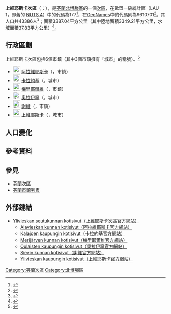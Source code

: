 {{Infobox settlement
| name                    = 上維耶斯卡次區
| settlement_type         = [[芬蘭次區|次區]]
| native_name             =Ylivieskan seutukunta
| native_name_lang        = fi
| image_map               =Ylivieskan.seutukunta.sijainti.Suomi.2020.svg
| subdivision_type        = [[世界政區索引|國家]]
| subdivision_name        = {{flag|Finland}}
| subdivision_type1        = [[芬蘭行政區|行政區]]
| subdivision_name1        = [[北博滕區|北博滕區]]
| population_footnotes    = <ref name="Population" />
| population_total        = 43386
| population_as_of        = 2020
| area_footnotes          = <ref name="Area" />
| area_total_km2          = 3387.04
| area_land_km2           = 3349.21
| area_water_km2          = 37.83
| population_density_km2  = auto
| coordinates             = {{Coord|64.12059|24.39304|display=title,inline}}
| coordinates_footnotes   = <ref name="GeoNames" />
| timezone1               = [[歐洲東部時間|EET]]<ref>{{Cite web|url=https://www.timeanddate.com/worldclock/finland/helsinki|title=Current Local Time in Helsinki, Finland|website=Time and Date|language=en|archive-date=2020-08-04|accessdate=2020-07-14|archive-url=https://web.archive.org/web/20200804053117/https://www.timeanddate.com/worldclock/finland/helsinki|dead-url=no}}</ref>
| utc_offset1             = +2
| timezone1_DST           = [[歐洲東部夏令時間|EEST]]<ref>{{Cite web|url=https://www.timeanddate.com/time/change/finland/helsinki|title=Clock Changes in Helsinki, Finland|website=Time and Date|language=en|archive-date=2020-08-04|accessdate=2020-07-14|archive-url=https://web.archive.org/web/20200804053109/https://www.timeanddate.com/time/change/finland/helsinki|dead-url=no}}</ref>
| utc_offset1_DST         = +3
| blank_name              = [[GeoNames|GeoNames]]<ref name="GeoNames" />
| blank_info              = 9610701
| blank1_name             = LAU 1（NUTS 4）<ref name="LAU" />
| blank1_info              = 177
}}
'''上維耶斯卡次區'''（{{lang-fi|Ylivieskan seutukunta}}；{{lang-sv|Ylivieska ekonomiska region}}），是[[芬蘭共和國|芬蘭]][[北博滕區|北博滕區]]的一個[[芬蘭次區|次區]]，在歐盟一級{{tsl|fr|Unité administrative locale|地方行政單位}}統計區（LAU 1，即舊的 [[地域統計單位命名法|NUTS 4]]）中的代碼為177<ref name="LAU">{{Cite web |url=http://tilastokeskus.fi/meta/luokitukset/seutukunta/001-2013/index_sv.html |title=Förteckning över ekonomiska regioner |publisher=Statistikcentralen |language=sv |access-date=2013-12-25 |archive-date=2013-11-11 |archive-url=https://web.archive.org/web/20131111091437/http://tilastokeskus.fi/meta/luokitukset/seutukunta/001-2013/index_sv.html |dead-url=no }}</ref>，在[[GeoNames|GeoNames]]中的代碼則為9610701<ref name="GeoNames">{{Cite web |url = https://www.geonames.org/9610701 |title = GeoNames - Ylivieska (9610701) |access-date = 2020-07-14 |website=[[GeoNames|GeoNames]] |language = en}}</ref>。其人口共43386人<ref name="Population">{{Cite web |url = http://pxnet2.stat.fi/PXWeb/pxweb/fi/StatFin/StatFin__vrm__vamuu/statfin_vamuu_pxt_11lj.px/table/tableViewLayout1/ |title = Väestörakenteen ennakkotiedot alueittain, 2020M01*-2020M05* |date = 2020-01-31 |publisher = Tilastokeskus |access-date = 2020-07-13 |language = fi |archive-date = 2020-12-14 |archive-url = https://web.archive.org/web/20201214201953/http://pxnet2.stat.fi/PXWeb/pxweb/fi/StatFin/StatFin__vrm__vamuu/statfin_vamuu_pxt_11lj.px/ |dead-url = yes }}</ref>；面積3387.04平方公里（其中陸地面積3349.21平方公里，水域面積37.83平方公里）<ref name="Area">{{Cite web |url = https://www.maanmittauslaitos.fi/sites/maanmittauslaitos.fi/files/attachments/2020/01/Vuoden_2020_pinta-alatilasto_kunnat_maakunnat.xlsx |title = Pinta-alat kunnittain (Excel) 2020-01-01 |date = 2020-01-01 |publisher = Maanmittauslaitos |access-date = 2020-07-13 |language = fi |archive-date = 2020-07-10 |archive-url = https://web.archive.org/web/20200710123737/https://www.maanmittauslaitos.fi/sites/maanmittauslaitos.fi/files/attachments/2020/01/Vuoden_2020_pinta-alatilasto_kunnat_maakunnat.xlsx |dead-url = yes }}</ref>。

== 行政區劃 ==
上維耶斯卡次區包括6個[[芬蘭市鎮|市鎮]]（其中3個市鎮擁有「城市」的稱號）。<ref name="Lappi">{{Cite web |language=fi |url=http://www.patio.fi/PatioWeb/facelets/suomenaluejaot/suomenaluejaot.faces |title=Finlands regionindelning på |website=www.patio.fi. |archive-url=https://web.archive.org/web/20121022111321/http://www.patio.fi/PatioWeb/facelets/suomenaluejaot/suomenaluejaot.faces |archive-date=2012-10-22 |accessdate=2020-07-14 |dead-url=yes }}</ref>
* [[File:Alavieska.vaakuna.svg|23px]] [[阿拉維耶斯卡|阿拉維耶斯卡]]（{{lang|fi|Alavieska}}，市鎮）
* [[File:Himanka.vaakuna.svg|23px]] [[卡拉約基|卡拉約基]]（{{lang|fi|Kalajoki}}，城市）
* [[File:Merijarvi.vaakuna.svg|23px]] [[梅里耶爾維|梅里耶爾維]]（{{lang|fi|Merijärvi}}，市鎮）
* [[File:Oulainen.vaakuna.svg|23px]] [[奧拉伊寧|奧拉伊寧]]（{{lang|fi|Oulainen}}，城市）
* [[File:Sievi.vaakuna.svg|23px]] [[謝維_(芬蘭)|謝維]]（{{lang|fi|Sievi}}，市鎮）
* [[File:Ylivieska.vaakuna.svg|23px]] [[上維耶斯卡|上維耶斯卡]]（{{lang|fi|Ylivieska}}，城市）

== 人口變化 ==
{{Bar box
|title   =  上維耶斯卡次區1980年－2010年的人口變化圖
|titlebar=  #DDD
|width   =  600px
|barwidth=  500px
|left1   =  年
|right1  =  人口
|float   =  left
|bars    =  
{{bar pixel|1980|#0099FF|440||40 388}}
{{bar pixel|1985|#0099FF|462||42 410}}
{{bar pixel|1990|#0099FF|472||43 357}}
{{bar pixel|1995|#0099FF|480||44 109}}
{{bar pixel|2000|#0099FF|471||43 288}}
{{bar pixel|2005|#0099FF|470||43 184}}
{{bar pixel|2010|#0099FF|477||43 800}}
|caption = 來源：Tilastokeskus.<ref>{{Cite web | url = http://pxnet2.stat.fi/PXWeb/pxweb/fi/StatFin/StatFin__vrm__vaerak/statfin_vaerak_pxt_011.px | title = Väestö kielen mukaan sekä ulkomaan kansalaisten määrä ja maa-pinta-ala alueittain 1980 - 2016 | last =  | first =  | date =  | website =  | publisher = Tilastokeskus | access-date = 2018-01-18 | quote =  | language = fi | archive-url = https://web.archive.org/web/20180617142223/http://pxnet2.stat.fi/PXWeb/pxweb/fi/StatFin/StatFin__vrm__vaerak/statfin_vaerak_pxt_011.px | archive-date = 2018-06-17 | dead-url = yes }}</ref>
}}
{{clear}}

== 參考資料 ==
{{reflist}}

== 參見 ==
* [[芬蘭次區|芬蘭次區]]
* [[芬蘭市鎮列表|芬蘭市鎮列表]]

== 外部鏈結 ==
* [http://www.ysk.fi/ Ylivieskan seutukunnan kotisivut（上維耶斯卡次區官方網站）]{{Wayback|url=http://www.ysk.fi/ |date=20201027201115 }} {{fi icon}}
** [http://www.alavieska.fi Alavieskan kunnan kotisivut（阿拉維耶斯卡官方網站）]{{Wayback|url=http://www.alavieska.fi/ |date=20130415164754 }} {{fi icon}}
** [http://www.kalajoki.fi Kalajoen kaupungin kotisivut（卡拉約基官方網站）]{{Wayback|url=http://www.kalajoki.fi/ |date=20201101103417 }} {{fi icon}}
** [http://www.merijarvi.fi Merijärven kunnan kotisivut（梅里耶爾維官方網站）]{{Wayback|url=http://www.merijarvi.fi/ |date=20150601231332 }} {{fi icon}}
** [http://www.oulainen.fi Oulaisten kaupungin kotisivut（奧拉伊寧官方網站）]{{Wayback|url=http://www.oulainen.fi/ |date=20201030034946 }} {{fi icon}}
** [http://www.sievi.fi Sievin kunnan kotisivut（謝維官方網站）]{{Wayback|url=http://www.sievi.fi/ |date=20050404000709 }} {{fi icon}}
** [http://www.ylivieska.fi Ylivieskan kaupungin kotisivut（上維耶斯卡官方網站）]{{Wayback|url=http://www.ylivieska.fi/ |date=20201113201307 }} {{fi icon}}

{{芬蘭次區}}
[[Category:芬蘭次區|Category:芬蘭次區]]
[[Category:北博滕區|Category:北博滕區]]